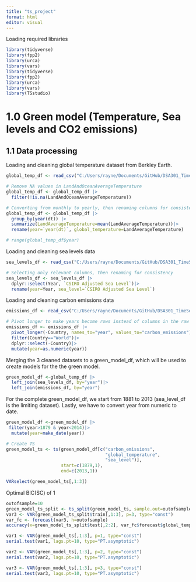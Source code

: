 ```yaml
---
title: "ts_project"
format: html
editor: visual
---
```


Loading required libraries

```r
library(tidyverse)
library(fpp2)
library(urca)
library(vars)
library(tidyverse)
library(fpp2)
library(urca)
library(vars)
library(TSstudio)
```

# 1.0 Green model (Temperature, Sea levels and CO2 emissions)

## 1.1 Data processing

Loading and cleaning global temperature dataset from Berkley Earth.

```r
global_temp_df <- read_csv("C:/Users/rayne/Documents/GitHub/DSA301_TimeSeries/Data/GlobalTemperatures.csv")

# Remove NA values in LandAndOceanAverageTemperature
global_temp_df <- global_temp_df |>
  filter(!is.na(LandAndOceanAverageTemperature))

# Converting from monthly to yearly, then renaming columns for consistency
global_temp_df <- global_temp_df |>
  group_by(year(dt)) |>
  summarize(LandAverageTemperature=mean(LandAverageTemperature))|>
  rename(year=`year(dt)`, global_temperature=LandAverageTemperature)

# range(global_temp_df$year)
```

Loading and cleaning sea levels data

```r
sea_levels_df <- read_csv("C:/Users/rayne/Documents/GitHub/DSA301_TimeSeries/Data/Global Mean Sea Levels (1880 to 2013).csv")

# Selecting only relevant columns, then renaming for consistency
sea_levels_df <- sea_levels_df |>
  dplyr::select(Year, `CSIRO Adjusted Sea Level`)|>
  rename(year=Year, sea_level=`CSIRO Adjusted Sea Level`)
```

Loading and cleaning carbon emissions data

```r
emissions_df <- read_csv("C:/Users/rayne/Documents/GitHub/DSA301_TimeSeries/Data/emission data.csv")

# Pivot longer to make years become rows instead of columns in the raw data, then filtering World to get the global emissions, then selecting only the relevant columns, and lastly converting year from character to numeric for left join later on.
emissions_df <- emissions_df |>
  pivot_longer(-Country, names_to="year", values_to="carbon_emissions")|>
  filter(Country=="World")|>
  dplyr::select(-Country)|>
  mutate(year=as.numeric(year))
```

Merging the 3 cleaned datasets to a green_model_df, which will be used to create models for the the green model.

```r
green_model_df <-global_temp_df |>
  left_join(sea_levels_df, by="year")|>
  left_join(emissions_df, by="year")

```

For the complete green_model_df, we start from 1881 to 2013 (sea_level_df is the limiting dataset). Lastly, we have to convert year from numeric to date.

```r
green_model_df <-green_model_df |>
 filter(year>1879 & year<2014)|>
  mutate(year=make_date(year))

```

```r
# Create TS
green_model_ts <- ts(green_model_df[c("carbon_emissions", 
                                      "global_temperature", 
                                      "sea_level")],
                     start=c(1879,1), 
                     end=c(2013,1))
```

```r
VARselect(green_model_ts[,1:3])

```
Optimal BIC(SC) of 1

```r
outofsample=10
green_model_ts_split <- ts_split(green_model_ts, sample.out=outofsample)
var3 <- VAR(green_model_ts_split$train[,1:3], p=3, type="const")
var_fc <- forecast(var3, h=outofsample)
accuracy(x=green_model_ts_split$test[,2:2], var_fc$forecast$global_temperature)
```

```r
var1 <- VAR(green_model_ts[,1:3], p=1, type="const")
serial.test(var1, lags.pt=10, type="PT.asymptotic")
```

```r
var2 <- VAR(green_model_ts[,1:3], p=2, type="const")
serial.test(var2, lags.pt=10, type="PT.asymptotic")
```

```r
var3 <- VAR(green_model_ts[,1:3], p=3, type="const")
serial.test(var3, lags.pt=10, type="PT.asymptotic")

```
